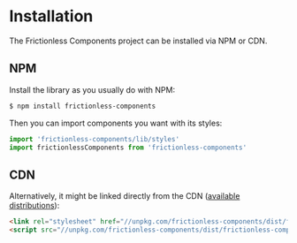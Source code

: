 # Installation

<Meta title="Documentation/Installation" />

The Frictionless Components project can be installed via NPM or CDN.

## NPM

Install the library as you usually do with NPM:

```bash
$ npm install frictionless-components
```

Then you can import components you want with its styles:

```javascript
import 'frictionless-components/lib/styles'
import frictionlessComponents from 'frictionless-components'
```

## CDN

Alternatively, it might be linked directly from the CDN ([available distributions](https://unpkg.com/browse/frictionless-components/)):

```html
<link rel="stylesheet" href="//unpkg.com/frictionless-components/dist/frictionless-components.css">
<script src="//unpkg.com/frictionless-components/dist/frictionless-components.js"></script>
```
